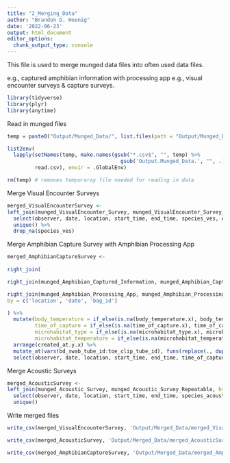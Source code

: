 ```yaml
---
title: "2_Merging_Data"
author: "Brandon D. Hoenig"
date: '2022-06-23'
output: html_document
editor_options: 
  chunk_output_type: console
---
```


This file is used to merge munged data files into often used data files. 

e.g., captured amphibian information with processing app
e.g., visual encounter surveys & capture surveys. 

```r
library(tidyverse)
library(plyr)
library(anytime)
```

Read in munged files
```r
temp = paste0("Output/Munged_Data/", list.files(path = "Output/Munged_Data/", pattern= "*.csv"))

list2env(
  lapply(setNames(temp, make.names(gsub("*.csv$", "", temp) %>% 
                                     gsub('Output.Munged_Data.', "", .))), 
         read.csv), envir = .GlobalEnv)

rm(temp) # removes temporaray file needed for reading in data
```


Merge Visual Encounter Surveys
```r
merged_VisualEncounterSurvey <-
left_join(munged_VisualEncounter_Survey, munged_VisualEncounter_Survey_Repeatable, by = c('fulcrum_id' = 'fulcrum_parent_id')) %>% 
  select(observer, date, location, start_time, end_time, species_ves, count_ves, comments_ves) %>%
  unique() %>%
  drop_na(species_ves) 

```

Merge Amphibian Capture Survey with Amphibian Processing App
```r

merged_AmphibianCaptureSurvey <-
  
right_join(

right_join(munged_Amphibian_Captured_Information, munged_Amphibian_Captured_Information_Repeatable %>% unique(), by = c("fulcrum_id" = "fulcrum_parent_id")),

right_join(munged_Amphibian_Processing_App, munged_Amphibian_Processing_App_Repeatable, by = c('fulcrum_id' = 'fulcrum_parent_id')),
by = c('location', 'date', 'bag_id')

) %>% 
  mutate(body_temperature = if_else(is.na(body_temperature.x), body_temperature.y, body_temperature.x,),
         time_of_capture = if_else(is.na(time_of_capture.x), time_of_capture.y, time_of_capture.x,),
         microhabitat_type = if_else(is.na(microhabitat_type.x), microhabitat_type.y, microhabitat_type.x,),
         microhabitat_temperature = if_else(is.na(microhabitat_temperature.x), microhabitat_temperature.y, microhabitat_temperature.x,)) %>% view()
  arrange(created_at.y.x) %>%
  mutate_at(vars(bd_swab_tube_id:toe_clip_tube_id), funs(replace(., duplicated(.), NA))) %>%
  select(observer, date, location, start_time, end_time, time_of_capture, body_temperature, microhabitat_type, microhabitat_temperature, species_capture, life_stage, sex, bd_swab_tube_id:toe_clip_tube_id, capture_comments) %>% unique() 
```

Merge Acoustic Surveys
```r
merged_AcousticSurvey <-
left_join(munged_Acoustic_Survey, munged_Acoustic_Survey_Repeatable, by = c('fulcrum_id' = 'fulcrum_parent_id')) %>%
  select(observer, date, location, start_time, end_time, species_acoustic, call_index, acoustic_comments) %>%
  unique() 
```


Write merged files
```r

write_csv(merged_VisualEncounterSurvey, 'Output/Merged_Data/merged_VisualEncounterSurvey.csv')

write_csv(merged_AcousticSurvey, 'Output/Merged_Data/merged_AcousticSurvey.csv')

write_csv(merged_AmphibianCaptureSurvey, 'Output/Merged_Data/merged_AmphibianCaptureSurvey.csv')
```

